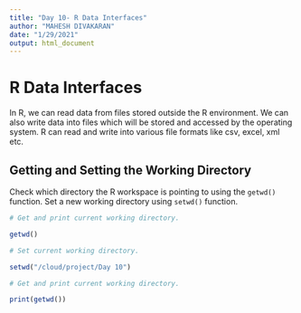 ```yaml
---
title: "Day 10- R Data Interfaces"
author: "MAHESH DIVAKARAN"
date: "1/29/2021"
output: html_document
---
```


# R Data Interfaces

In R, we can read data from files stored outside the R environment. We can also write data into files which will be stored and accessed by the operating system. R can read and write into various file formats like csv, excel, xml etc.


## Getting and Setting the Working Directory

Check which directory the R workspace is pointing to using the `getwd()` function. Set a new working directory using `setwd()` function.

```r
# Get and print current working directory.

getwd()

# Set current working directory.

setwd("/cloud/project/Day 10")

# Get and print current working directory.

print(getwd())


```








